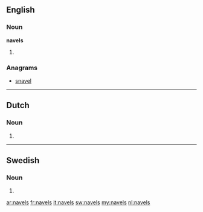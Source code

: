 ==English==

===Noun===
'''navels'''

# {{plural of|[[navel]]}}

===Anagrams===
* [[snavel#English|snavel]]

----
==Dutch==

===Noun===
{{infl|nl}}

# {{nl-noun-form|pl=1|navel}}

----

==Swedish==

===Noun===
{{infl|sv|noun form}}

# {{sv-noun-form-indef-gen|navel}}

[[ar:navels]]
[[fr:navels]]
[[it:navels]]
[[sw:navels]]
[[my:navels]]
[[nl:navels]]